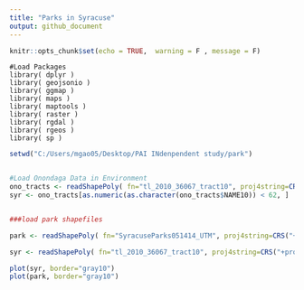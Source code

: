 ```yaml
---
title: "Parks in Syracuse"
output: github_document
---
```


```r
knitr::opts_chunk$set(echo = TRUE,  warning = F , message = F)
```


```{}
#Load Packages
library( dplyr )
library( geojsonio )
library( ggmap )
library( maps )
library( maptools )
library( raster )
library( rgdal )
library( rgeos )
library( sp )
```



```r
setwd("C:/Users/mgao05/Desktop/PAI INdenpendent study/park")


#Load Onondaga Data in Environment
ono_tracts <- readShapePoly( fn="tl_2010_36067_tract10", proj4string=CRS("+proj=longlat +datum=WGS84") )
syr <- ono_tracts[as.numeric(as.character(ono_tracts$NAME10)) < 62, ]


###load park shapefiles

park <- readShapePoly( fn="SyracuseParks051414_UTM", proj4string=CRS("+proj=longlat +datum=WGS84") )

syr <- readShapePoly( fn="tl_2010_36067_tract10", proj4string=CRS("+proj=longlat +datum=WGS84") )

plot(syr, border="gray10")
plot(park, border="gray10")

```


